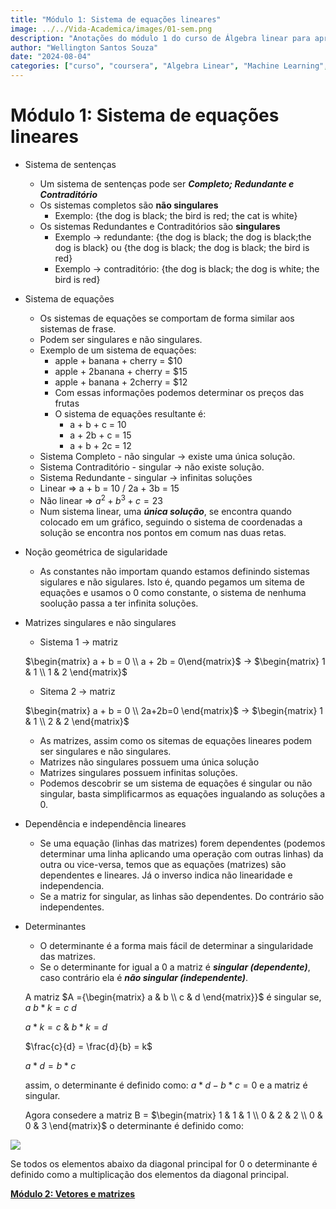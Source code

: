 ```yaml
---
title: "Módulo 1: Sistema de equações lineares"
image: ../../Vida-Academica/images/01-sem.png
description: "Anotações do módulo 1 do curso de Álgebra linear para aprendizado de máquina e ciência de dados"
author: "Wellington Santos Souza"
date: "2024-08-04"
categories: ["curso", "coursera", "Algebra Linear", "Machine Learning", "Data Science", "Deep Learning", "Python", "R", "Algebra Linear"]
---
```


# Módulo 1: Sistema de equações lineares

- Sistema de sentenças
    - Um sistema de sentenças pode ser ***Completo; Redundante e Contraditório***
    - Os sistemas completos são **não singulares**
        - Exemplo: {the dog is black; the bird is red; the cat is white}
    - Os sistemas Redundantes e Contraditórios são **singulares**
        - Exemplo → redundante: {the dog is black; the dog is black;the dog is black} ou {the dog is black; the dog is black; the bird is red}
        - Exemplo → contraditório: {the dog is black; the dog is white; the bird is red}
    
- Sistema de equações
    - Os sistemas de equações se comportam de forma similar aos sistemas de frase.
    - Podem ser singulares e não singulares.
    - Exemplo de um sistema de equações:
        - apple + banana + cherry = $10
        - apple + 2banana + cherry = $15
        - apple + banana + 2cherry = $12
        - Com essas informações podemos determinar os preços das frutas
        - O sistema de equações resultante é:
            - a + b + c = 10
            - a + 2b + c = 15
            - a + b + 2c = 12
    - Sistema Completo - não singular → existe uma única solução.
    - Sistema Contraditório - singular → não existe solução.
    - Sistema Redundante - singular → infinitas soluções
    - Linear ⇒ a + b = 10 / 2a + 3b = 15
    - Não linear ⇒ $a^2 + b^3 + c = 23$
    - Num sistema linear, uma ***única solução***, se encontra quando colocado em um gráfico, seguindo o sistema de coordenadas a solução se encontra nos pontos em comum nas duas retas.
- Noção geométrica de sigularidade
    - As constantes não importam quando estamos definindo sistemas sigulares e não sigulares. Isto é, quando pegamos um sitema de equações e usamos o 0 como constante, o sistema de nenhuma soolução passa a ter infinita soluções.
- Matrizes singulares e não singulares
    - Sistema 1  → matriz
    
    $\begin{matrix} a + b = 0 \\ a + 2b = 0\end{matrix}$  →  $\begin{matrix} 1 & 1 \\ 1 & 2 \end{matrix}$
    
    - Sitema 2 → matriz
    
     $\begin{matrix} a + b = 0 \\ 2a+2b=0 \end{matrix}$ → $\begin{matrix} 1 & 1 \\ 2 & 2 \end{matrix}$
    
    - As matrizes, assim como os sitemas de equações lineares podem ser singulares e não singulares.
    - Matrizes não singulares possuem uma única solução
    - Matrizes singulares possuem infinitas soluções.
    - Podemos descobrir se um sistema de equações é singular ou não singular, basta simplificarmos as equações ingualando as soluções a 0.
    
- Dependência e independência lineares
    - Se uma equação (linhas das matrizes) forem dependentes (podemos determinar uma linha aplicando uma operação com outras linhas) da outra ou vice-versa, temos que as equações (matrizes) são dependentes e lineares. Já o inverso indica não linearidade e independencia.
    - Se a matriz for singular, as linhas são dependentes. Do contrário são independentes.
- Determinantes
    - O determinante é a forma mais fácil de determinar a singularidade das matrizes.
    - Se o determinante for igual a 0 a matriz é ***singular (dependente)***, caso contrário ela é ***não singular (independente)***.
    
    A matriz $A ={\begin{matrix} a & b \\ c & d \end{matrix}}$ é singular se, $a~b*k = c~d$
    
    $a*k = c$  & $b*k = d$
    
    $\frac{c}{d} = \frac{d}{b} = k$ 
    
    $a*d = b*c$
    
    assim, o determinante é definido como: $a*d - b*c = 0$ e  a matriz é singular.
    
    Agora consedere a matriz B = $\begin{matrix} 1 & 1 & 1 \\ 0 &  2 & 2 \\ 0 & 0 & 3 \end{matrix}$ o determinante é definido como:
    
![](../images/02-det.png)

    
Se todos os elementos abaixo da diagonal principal for 0 o determinante é definido como a multiplicação dos elementos da diagonal principal.
    

    
**[Módulo 2: Vetores e matrizes](02-mod-vetores-matrizes.qmd)**
    